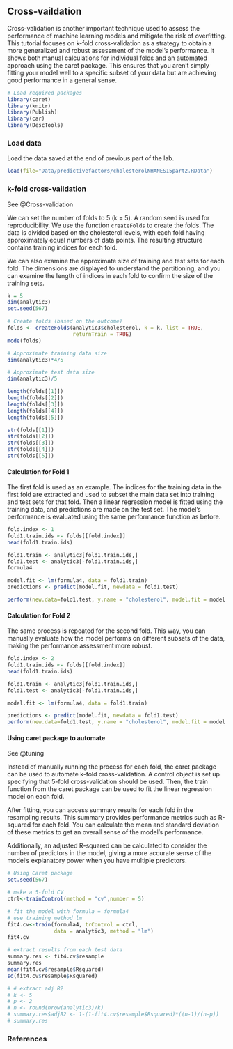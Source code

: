 ## Cross-vaildation {.unnumbered}

Cross-validation is another important technique used to assess the performance of machine learning models and mitigate the risk of overfitting. This tutorial focuses on k-fold cross-validation as a strategy to obtain a more generalized and robust assessment of the model's performance. It shows both manual calculations for individual folds and an automated approach using the caret package. This ensures that you aren't simply fitting your model well to a specific subset of your data but are achieving good performance in a general sense. 

```r
# Load required packages
library(caret)
library(knitr)
library(Publish)
library(car)
library(DescTools)
```

### Load data

Load the data saved at the end of previous part of the lab.

```r
load(file="Data/predictivefactors/cholesterolNHANES15part2.RData")
```

### k-fold cross-vaildation

::: column-margin
See @Cross-validation
:::

We can set the number of folds to 5 (k = 5). A random seed is used for reproducibility. We use the function `createFolds` to create the folds. The data is divided based on the cholesterol levels, with each fold having approximately equal numbers of data points. The resulting structure contains training indices for each fold.

We can also examine the approximate size of training and test sets for each fold. The dimensions are displayed to understand the partitioning, and you can examine the length of indices in each fold to confirm the size of the training sets.

```r
k = 5
dim(analytic3)
set.seed(567)

# Create folds (based on the outcome)
folds <- createFolds(analytic3$cholesterol, k = k, list = TRUE, 
                     returnTrain = TRUE)
mode(folds)

# Approximate training data size
dim(analytic3)*4/5

# Approximate test data size
dim(analytic3)/5  

length(folds[[1]])
length(folds[[2]])
length(folds[[3]])
length(folds[[4]])
length(folds[[5]])

str(folds[[1]])
str(folds[[2]])
str(folds[[3]])
str(folds[[4]])
str(folds[[5]])
```

#### Calculation for Fold 1

The first fold is used as an example. The indices for the training data in the first fold are extracted and used to subset the main data set into training and test sets for that fold. Then a linear regression model is fitted using the training data, and predictions are made on the test set. The model's performance is evaluated using the same performance function as before.

```r
fold.index <- 1
fold1.train.ids <- folds[[fold.index]]
head(fold1.train.ids)

fold1.train <- analytic3[fold1.train.ids,]
fold1.test <- analytic3[-fold1.train.ids,]
formula4

model.fit <- lm(formula4, data = fold1.train)
predictions <- predict(model.fit, newdata = fold1.test)

perform(new.data=fold1.test, y.name = "cholesterol", model.fit = model.fit)
```

#### Calculation for Fold 2

The same process is repeated for the second fold. This way, you can manually evaluate how the model performs on different subsets of the data, making the performance assessment more robust.

```r
fold.index <- 2
fold1.train.ids <- folds[[fold.index]]
head(fold1.train.ids)

fold1.train <- analytic3[fold1.train.ids,]
fold1.test <- analytic3[-fold1.train.ids,]

model.fit <- lm(formula4, data = fold1.train)

predictions <- predict(model.fit, newdata = fold1.test)
perform(new.data=fold1.test, y.name = "cholesterol", model.fit = model.fit)
```

#### Using caret package to automate

::: column-margin
See @tuning
:::

Instead of manually running the process for each fold, the caret package can be used to automate k-fold cross-validation. A control object is set up specifying that 5-fold cross-validation should be used. Then, the train function from the caret package can be used to fit the linear regression model on each fold.

After fitting, you can access summary results for each fold in the resampling results. This summary provides performance metrics such as R-squared for each fold. You can calculate the mean and standard deviation of these metrics to get an overall sense of the model's performance.

Additionally, an adjusted R-squared can be calculated to consider the number of predictors in the model, giving a more accurate sense of the model's explanatory power when you have multiple predictors.

```r
# Using Caret package
set.seed(567)

# make a 5-fold CV
ctrl<-trainControl(method = "cv",number = 5)

# fit the model with formula = formula4
# use training method lm
fit4.cv<-train(formula4, trControl = ctrl,
               data = analytic3, method = "lm")
fit4.cv

# extract results from each test data 
summary.res <- fit4.cv$resample
summary.res
mean(fit4.cv$resample$Rsquared)
sd(fit4.cv$resample$Rsquared)

# # extract adj R2
# k <- 5
# p <- 2
# n <- round(nrow(analytic3)/k)
# summary.res$adjR2 <- 1-(1-fit4.cv$resample$Rsquared)*((n-1)/(n-p))
# summary.res
```

### References
